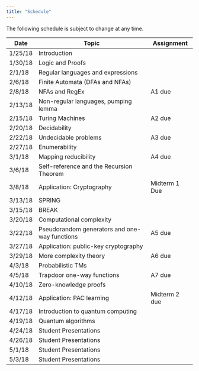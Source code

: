```yaml
---
title: "Schedule"
---
```

The following schedule is subject to change at any time.

| **Date** | **Topic**  | **Assignment** |
| ---------|------------|----------------|
| 1/25/18  | Introduction| |
| 1/30/18  | Logic and Proofs ||
| 2/1/18   | Regular languages and expressions ||
| 2/6/18   | Finite Automata (DFAs and NFAs) ||
| 2/8/18   | NFAs and RegEx | A1 due |
| 2/13/18  | Non-regular languages, pumping lemma ||
| 2/15/18  | Turing Machines | A2 due |
| 2/20/18  | Decidability ||
| 2/22/18  | Undecidable problems | A3 due |
| 2/27/18  | Enumerability ||
| 3/1/18   | Mapping reducibility | A4 due |
| 3/6/18   | Self-reference and the Recursion Theorem ||
| 3/8/18   | Application: Cryptography | Midterm 1 Due |
| 3/13/18  | SPRING ||
| 3/15/18  | BREAK ||
| 3/20/18  | Computational complexity ||
| 3/22/18  | Pseudorandom generators and one-way functions | A5 due |
| 3/27/18  | Application: public-key cryptography ||
| 3/29/18  | More complexity theory | A6 due |
| 4/3/18   | Probabilistic TMs ||
| 4/5/18   | Trapdoor one-way functions | A7 due |
| 4/10/18  | Zero-knowledge proofs ||
| 4/12/18  | Application: PAC learning | Midterm 2 due |
| 4/17/18  | Introduction to quantum computing ||
| 4/19/18  | Quantum algorithms ||
| 4/24/18  | Student Presentations ||
| 4/26/18  | Student Presentations ||
| 5/1/18   | Student Presentations ||
| 5/3/18   | Student Presentations ||